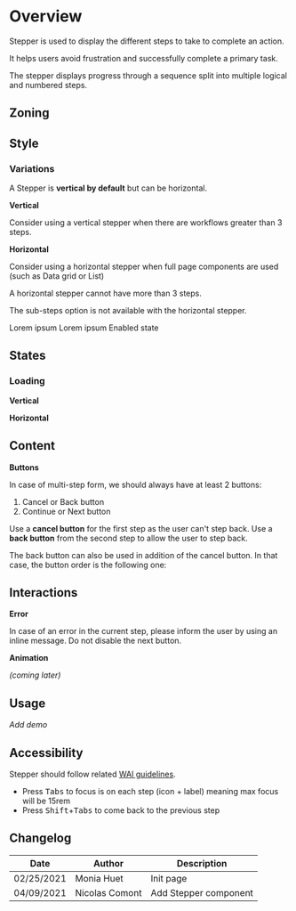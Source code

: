 
<Meta title="Components/Stepper/Stepper" component={Stepper} />

<FigmaLink href="https://www.figma.com/file/WUVKJmcDHfR7K1q1lYhaHk/?node-id=1%3A5" />

# Overview

Stepper is used to display the different steps to take to complete an action.

It helps users avoid frustration and successfully complete a primary task.

The stepper displays progress through a sequence split into multiple logical and numbered steps.

## Zoning

<FigmaImage
	src="https://www.figma.com/file/qc8oUSyVJM67gSsbTShftt/%F0%9F%93%90-Zoning?node-id=345%3A135"
	alt="zoning image for the stepper"
/>

## Style

### Variations

A Stepper is **vertical by default** but can be horizontal.

**Vertical**

Consider using a vertical stepper when there are workflows greater than 3 steps.

<Canvas>
	<Story name="Vertical">
		<Stepper>
			<Stepper.Step.Validated title="Lorem ipsum" />
			<Stepper.Step.InProgress title="Lorem ipsum" />
			<Stepper.Step.Enabled title="Enabled state" />
			<Stepper.Step.Disabled title="Disabled state" />
			<Stepper.Step.Error title="Error state" />
		</Stepper>
	</Story>
</Canvas>

**Horizontal**

Consider using a horizontal stepper when full page components are used (such as Data grid or List)

A horizontal stepper cannot have more than 3 steps.

The sub-steps option is not available with the horizontal stepper.

<Canvas>
	<Story name="Horizontal">
		<Stepper.Horizontal>
			<Stepper.Step.Validated>Lorem ipsum</Stepper.Step.Validated>
			<Stepper.Step.InProgress>Lorem ipsum</Stepper.Step.InProgress>
			<Stepper.Step.Enabled>Enabled state</Stepper.Step.Enabled>
		</Stepper.Horizontal>
	</Story>
</Canvas>

## States

### Loading

**Vertical**

<Canvas>
	<Story name="Loading vertical">
		<Stepper.Vertical>
			<Stepper.Step.Skeleton />
			<Stepper.Step.Skeleton />
			<Stepper.Step.Skeleton />
		</Stepper.Vertical>
	</Story>
</Canvas>

**Horizontal**

<Canvas>
	<Story name="Loading horizontal">
		<Stepper.Horizontal>
			<Stepper.Step.Skeleton />
			<Stepper.Step.Skeleton />
			<Stepper.Step.Skeleton />
		</Stepper.Horizontal>
	</Story>
</Canvas>

## Content

**Buttons**

In case of multi-step form, we should always have at least 2 buttons:

1. Cancel or Back button
2. Continue or Next button

Use a **cancel button** for the first step as the user can't step back. Use a **back button** from the second step to allow the user to step back.

<FigmaImage
	src="https://www.figma.com/file/WUVKJmcDHfR7K1q1lYhaHk/Stepper?node-id=115%3A0"
	alt="buttons mutli step form example"
/>


The back button can also be used in addition of the cancel button. In that case, the button order is the following one:

<FigmaImage
	src="https://www.figma.com/file/WUVKJmcDHfR7K1q1lYhaHk/Stepper?node-id=408%3A5876"
	alt="cancel and back buttons for multi step form"
/>

## Interactions

**Error**

In case of an error in the current step, please inform the user by using an inline message. Do not disable the next button.

**Animation**

_(coming later)_

## Usage

_Add demo_

## Accessibility

Stepper should follow related [WAI guidelines](https://www.w3.org/WAI/tutorials/forms/multi-page/).

- Press <kbd>Tabs</kbd> to focus is on each step (icon + label) meaning max focus will be 15rem
- Press <kbd>Shift</kbd>+<kbd>Tabs</kbd> to come back to the previous step

## Changelog

| Date       | Author         | Description           |
| ---------- | -------------- | --------------------- |
| 02/25/2021 | Monia Huet     | Init page             |
| 04/09/2021 | Nicolas Comont | Add Stepper component |

